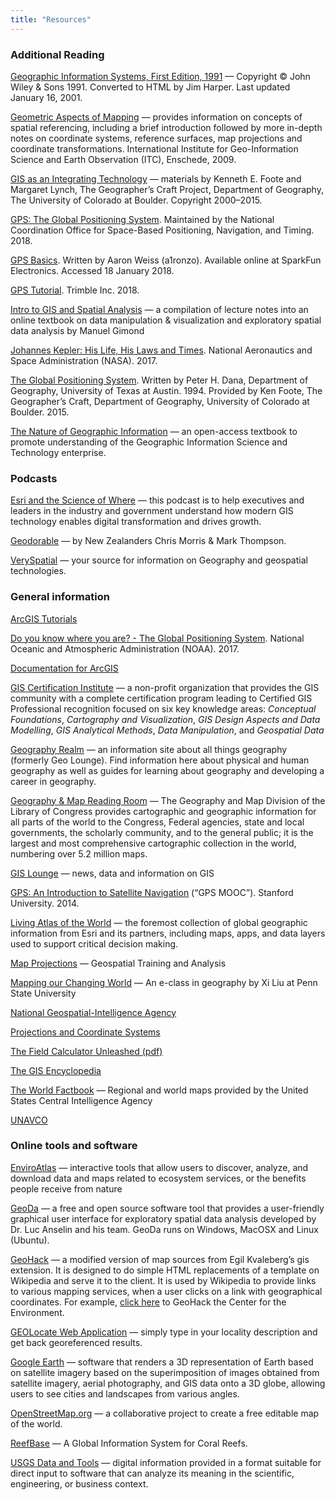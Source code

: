 ```yaml
---
title: "Resources"
---
```


### Additional Reading

[Geographic Information Systems, First Edition, 1991](https://www.wiley.com/legacy/wileychi/gis/volumes.html) ---  Copyright &copy; John Wiley & Sons 1991. Converted to HTML by Jim Harper. Last updated January 16, 2001.

[Geometric Aspects of Mapping](http://kartoweb.itc.nl/geometrics/index.html) --- provides information on concepts of spatial referencing, including a brief introduction followed by more in-depth notes on coordinate systems, reference surfaces, map projections and coordinate transformations. International Institute for Geo-Information Science and Earth Observation (ITC), Enschede, 2009.

[GIS as an Integrating Technology](https://foote.geography.uconn.edu/gcraft/contents.html) --- materials by Kenneth E. Foote and Margaret Lynch, The Geographer's Craft Project, Department of Geography, The University of Colorado at Boulder. Copyright 2000--2015.

[GPS: The Global Positioning System](https://www.gps.gov/). Maintained by the National Coordination Office for Space-Based Positioning, Navigation, and Timing. 2018.

[GPS Basics](https://learn.sparkfun.com/tutorials/gps-basics). Written by Aaron Weiss (a1ronzo). Available online at SparkFun Electronics. Accessed 18 January 2018.

[GPS Tutorial](http://www.trimble.com/gps_tutorial/). Trimble Inc. 2018.

[Intro to GIS and Spatial Analysis](https://mgimond.github.io/Spatial/index.html) --- a compilation of lecture notes into an online textbook on data manipulation & visualization and exploratory spatial data analysis by Manuel Gimond

[Johannes Kepler: His Life, His Laws and Times](https://www.nasa.gov/kepler/education/johannes). National Aeronautics and Space Administration (NASA). 2017.

[The Global Positioning System](https://foote.geography.uconn.edu/gcraft/notes/gps/gps_f.html). Written by Peter H. Dana, Department of Geography, University of Texas at Austin. 1994. Provided by Ken Foote, The Geographer's Craft, Department of Geography, University of Colorado at Boulder. 2015.

[The Nature of Geographic Information](https://www.e-education.psu.edu/natureofgeoinfo/) --- an open-access textbook to promote understanding of the Geographic Information Science and Technology enterprise.


### Podcasts

[Esri and the Science of Where](https://www.esri.com/about/newsroom/podcast/) ---  this podcast is to help executives and leaders in the industry and government understand how modern GIS technology enables digital transformation and drives growth.

[Geodorable](http://cast.rocks/hosting/6022/feeds/1I9KO.html) --- by New Zealanders Chris Morris & Mark Thompson.

[VerySpatial](https://veryspatial.com/) --- your source for information on Geography and geospatial technologies.


### General information

[ArcGIS Tutorials](https://mgimond.github.io/ArcGIS_tutorials/index.html)

[Do you know where you are? - The Global Positioning System](https://oceanservice.noaa.gov/education/tutorial_geodesy/geo09_gps.html). National Oceanic and Atmospheric Administration (NOAA). 2017.

[Documentation for ArcGIS](https://doc.arcgis.com/en/)

[GIS Certification Institute](https://www.gisci.org) --- a non-profit organization that provides the GIS community with a complete certification program leading to Certified GIS Professional recognition focused on six key knowledge areas: *Conceptual Foundations*, *Cartography and Visualization*, *GIS Design Aspects and Data Modelling*, *GIS Analytical Methods*, *Data Manipulation*, and *Geospatial Data*

[Geography Realm](https://www.geographyrealm.com/) --- an information site about all things geography (formerly Geo Lounge). Find information here about physical and human geography as well as guides for learning about geography and developing a career in geography.

[Geography & Map Reading Room](https://www.loc.gov/rr/geogmap/index.html) --- The Geography and Map Division of the Library of Congress provides cartographic and geographic information for all parts of the world to the Congress, Federal agencies, state and local governments, the scholarly community, and to the general public; it is the largest and most comprehensive cartographic collection in the world, numbering over 5.2 million maps.

[GIS Lounge](https://www.gislounge.com/) --- news, data and information on GIS

[GPS: An Introduction to Satellite Navigation](https://www.youtube.com/playlist?list=PLGvhNIiu1ubyEOJga50LJMzVXtbUq6CPo) ("GPS MOOC"). Stanford University. 2014.

[Living Atlas of the World](https://livingatlas.arcgis.com/) --- the foremost collection of global geographic information from Esri and its partners, including maps, apps, and data layers used to support critical decision making.

[Map Projections](http://geology.isu.edu/wapi/geostac/Field_Exercise/topomaps/map_proj.htm) --- Geospatial Training and Analysis

[Mapping our Changing World](https://www.e-education.psu.edu/geog160/) --- An e-class in geography by Xi Liu at Penn State University

[National Geospatial-Intelligence Agency](https://www.nga.mil)

[Projections and Coordinate Systems](https://courses.washington.edu/gis250/lessons/projection/)

[The Field Calculator Unleashed (pdf)](https://www.esri.com/news/arcuser/0405/files/fieldcalc_1.pdf)

[The GIS Encyclopedia](http://wiki.gis.com/wiki/index.php/New_to_GIS)

[The World Factbook](https://www.cia.gov/library/publications/the-world-factbook/docs/refmaps.html) --- Regional and world maps provided by the United States Central Intelligence Agency

[UNAVCO](https://www.unavco.org/unavco.html)


### Online tools and software

[EnviroAtlas](https://www.epa.gov/enviroatlas) --- interactive tools that allow users to discover, analyze, and download data and maps related to ecosystem services, or the benefits people receive from nature

[GeoDa](https://geodacenter.github.io/) --- a free and open source software tool that provides a user-friendly graphical user interface for exploratory spatial data analysis developed by Dr. Luc Anselin and his team. GeoDa runs on Windows, MacOSX and Linux (Ubuntu).

[GeoHack](https://tools.wmflabs.org/geohack/) --- a modified version of map sources from Egil Kvaleberg's gis extension. It is designed to do simple HTML replacements of a template on Wikipedia and serve it to the client. It is used by Wikipedia to provide links to various mapping services, when a user clicks on a link with geographical coordinates. For example, [click here](https://tools.wmflabs.org/geohack/geohack.php?params=35_41_25.8_N_80_28_49_W) to GeoHack the Center for the Environment.

[GEOLocate Web Application](http://www.geo-locate.org/web/WebGeoref.aspx) --- simply type in your locality description and get back georeferenced results.

[Google Earth](https://www.google.com/earth/) --- software that renders a 3D representation of Earth based on satellite imagery based on the superimposition of images obtained from satellite imagery, aerial photography, and GIS data onto a 3D globe, allowing users to see cities and landscapes from various angles.

[OpenStreetMap.org](https://www.openstreetmap.org/#map=16/35.6918/-80.4897) --- a collaborative project to create a free editable map of the world.

[ReefBase](http://www.reefbase.org/) ---  A Global Information System for Coral Reefs.

[USGS Data and Tools](https://www.usgs.gov/products/data-and-tools/overview) --- digital information provided in a format suitable for direct input to software that can analyze its meaning in the scientific, engineering, or business context.
